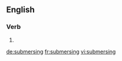 ==English==

===Verb===
{{head|en|present participle}}

# {{present participle of|submerse|lang=en}}

[[de:submersing]]
[[fr:submersing]]
[[vi:submersing]]